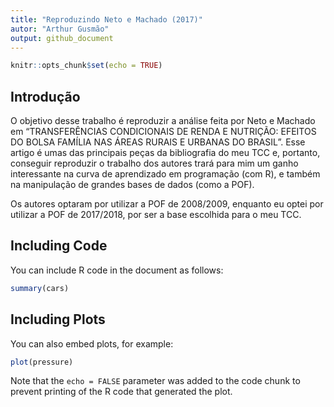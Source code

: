 ```yaml
---
title: "Reproduzindo Neto e Machado (2017)"
autor: "Arthur Gusmão"
output: github_document
---
```


```r
knitr::opts_chunk$set(echo = TRUE)
```

## Introdução

O objetivo desse trabalho é reproduzir a análise feita por Neto e Machado em "TRANSFERÊNCIAS CONDICIONAIS DE RENDA E NUTRIÇÃO: EFEITOS DO BOLSA FAMÍLIA NAS ÁREAS RURAIS E URBANAS DO BRASIL". Esse artigo é umas das principais peças da bibliografia do meu TCC e, portanto, conseguir reproduzir o trabalho dos autores trará para mim um ganho interessante na curva de aprendizado em programação (com R), e também na manipulação de grandes bases de dados (como a POF).

Os autores optaram por utilizar a POF de 2008/2009, enquanto eu optei por utilizar a POF de 2017/2018, por ser a base escolhida para o meu TCC.

## Including Code

You can include R code in the document as follows:

```r
summary(cars)
```

## Including Plots

You can also embed plots, for example:

```r
plot(pressure)
```

Note that the `echo = FALSE` parameter was added to the code chunk to prevent printing of the R code that generated the plot.
